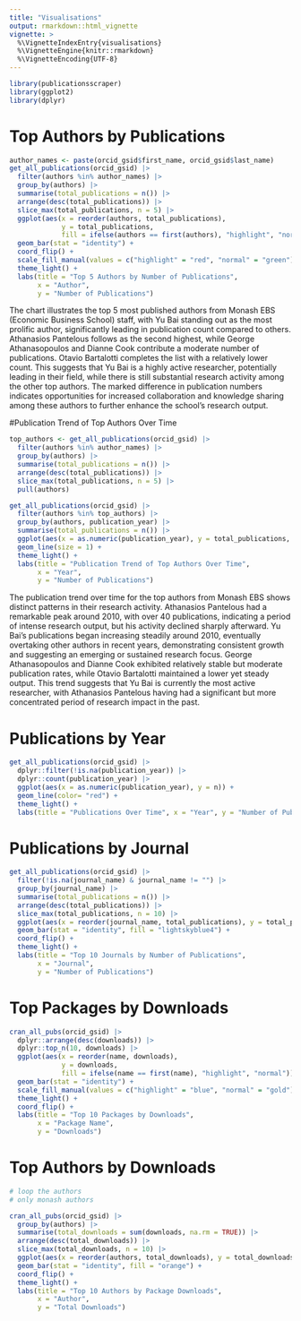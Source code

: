```yaml
---
title: "Visualisations"
output: rmarkdown::html_vignette
vignette: >
  %\VignetteIndexEntry{visualisations}
  %\VignetteEngine{knitr::rmarkdown}
  %\VignetteEncoding{UTF-8}
---
```


```r
library(publicationsscraper)
library(ggplot2)
library(dplyr)
```


# Top Authors by Publications
```r
author_names <- paste(orcid_gsid$first_name, orcid_gsid$last_name)
get_all_publications(orcid_gsid) |> 
  filter(authors %in% author_names) |>  
  group_by(authors) |>  
  summarise(total_publications = n()) |>  
  arrange(desc(total_publications)) |>  
  slice_max(total_publications, n = 5) |>  
  ggplot(aes(x = reorder(authors, total_publications), 
             y = total_publications, 
             fill = ifelse(authors == first(authors), "highlight", "normal"))) + 
  geom_bar(stat = "identity") +
  coord_flip() +
  scale_fill_manual(values = c("highlight" = "red", "normal" = "green"), guide = FALSE) +  
  theme_light() +
  labs(title = "Top 5 Authors by Number of Publications",
       x = "Author",
       y = "Number of Publications")
```
The chart illustrates the top 5 most published authors from Monash EBS (Economic Business School) staff, with Yu Bai standing out as the most prolific author, significantly leading in publication count compared to others. Athanasios Pantelous follows as the second highest, while George Athanasopoulos and Dianne Cook contribute a moderate number of publications. Otavio Bartalotti completes the list with a relatively lower count. This suggests that Yu Bai is a highly active researcher, potentially leading in their field, while there is still substantial research activity among the other top authors. The marked difference in publication numbers indicates opportunities for increased collaboration and knowledge sharing among these authors to further enhance the school’s research output.


#Publication Trend of Top Authors Over Time
```r
top_authors <- get_all_publications(orcid_gsid) |> 
  filter(authors %in% author_names) |>  
  group_by(authors) |>  
  summarise(total_publications = n()) |>  
  arrange(desc(total_publications)) |>  
  slice_max(total_publications, n = 5) |> 
  pull(authors)

get_all_publications(orcid_gsid) |> 
  filter(authors %in% top_authors) |>
  group_by(authors, publication_year) |> 
  summarise(total_publications = n()) |> 
  ggplot(aes(x = as.numeric(publication_year), y = total_publications, color = authors)) +
  geom_line(size = 1) +
  theme_light() +
  labs(title = "Publication Trend of Top Authors Over Time",
       x = "Year",
       y = "Number of Publications")

```
The publication trend over time for the top authors from Monash EBS shows distinct patterns in their research activity. Athanasios Pantelous had a remarkable peak around 2010, with over 40 publications, indicating a period of intense research output, but his activity declined sharply afterward. Yu Bai's publications began increasing steadily around 2010, eventually overtaking other authors in recent years, demonstrating consistent growth and suggesting an emerging or sustained research focus. George Athanasopoulos and Dianne Cook exhibited relatively stable but moderate publication rates, while Otavio Bartalotti maintained a lower yet steady output. This trend suggests that Yu Bai is currently the most active researcher, with Athanasios Pantelous having had a significant but more concentrated period of research impact in the past.


# Publications by Year 
```r
get_all_publications(orcid_gsid) |>
  dplyr::filter(!is.na(publication_year)) |>
  dplyr::count(publication_year) |>
  ggplot(aes(x = as.numeric(publication_year), y = n)) +  
  geom_line(color= "red") +
  theme_light() +
  labs(title = "Publications Over Time", x = "Year", y = "Number of Publications")
```


# Publications by Journal
```r
get_all_publications(orcid_gsid) |> 
  filter(!is.na(journal_name) & journal_name != "") |> 
  group_by(journal_name) |> 
  summarise(total_publications = n()) |> 
  arrange(desc(total_publications)) |> 
  slice_max(total_publications, n = 10) |>  
  ggplot(aes(x = reorder(journal_name, total_publications), y = total_publications))  +
  geom_bar(stat = "identity", fill = "lightskyblue4") +
  coord_flip() +
  theme_light() +
  labs(title = "Top 10 Journals by Number of Publications",
       x = "Journal",
       y = "Number of Publications")
```




# Top Packages by Downloads 
```r
cran_all_pubs(orcid_gsid) |> 
  dplyr::arrange(desc(downloads)) |> 
  dplyr::top_n(10, downloads) |> 
  ggplot(aes(x = reorder(name, downloads), 
             y = downloads, 
             fill = ifelse(name == first(name), "highlight", "normal"))) +  
  geom_bar(stat = "identity") + 
  scale_fill_manual(values = c("highlight" = "blue", "normal" = "gold"), guide = FALSE) +  
  theme_light() + 
  coord_flip() + 
  labs(title = "Top 10 Packages by Downloads", 
       x = "Package Name", 
       y = "Downloads")
```

# Top Authors by Downloads

```r
# loop the authors
# only monash authors

cran_all_pubs(orcid_gsid) |> 
  group_by(authors) |> 
  summarise(total_downloads = sum(downloads, na.rm = TRUE)) |> 
  arrange(desc(total_downloads)) |> 
  slice_max(total_downloads, n = 10) |> 
  ggplot(aes(x = reorder(authors, total_downloads), y = total_downloads)) +
  geom_bar(stat = "identity", fill = "orange") +
  coord_flip() +
  theme_light() +
  labs(title = "Top 10 Authors by Package Downloads",
       x = "Author",
       y = "Total Downloads")
```









